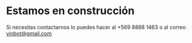 # Estamos en construcción

Si necesitas contactarnos lo puedes hacer al +569 8888 1463 o al correo yinbot@gmail.com
